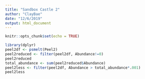 ```yaml
---
title: "Sandbox Castle 2"
author: "ClayBae"
date: "12/6/2019"
output: html_document
---
```


```r
knitr::opts_chunk$set(echo = TRUE)
```
```r
library(dplyr)
peel2df <- psmelt(Peel2)
peel2reduced <- filter(peel2df, Abundance!=0)
peel2reduced
total_abundance <- sum(peel2reduced$Abundance)
peel2less <- filter(peel2df, Abundance > total_abundance*.001)
peel2less
```

